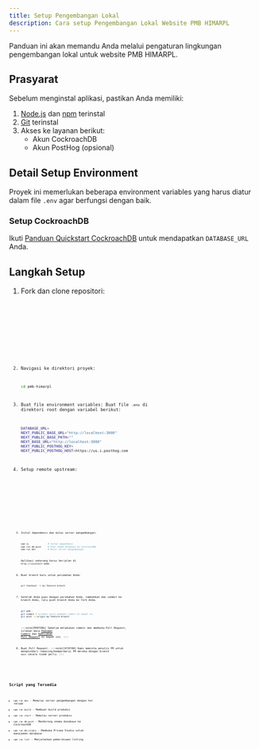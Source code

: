```yaml
---
title: Setup Pengembangan Lokal
description: Cara setup Pengembangan Lokal Website PMB HIMARPL
---
```



Panduan ini akan memandu Anda melalui pengaturan lingkungan pengembangan lokal untuk website PMB HIMARPL.

## Prasyarat

Sebelum menginstal aplikasi, pastikan Anda memiliki:

1. [Node.js](https://nodejs.org/en) dan [npm](https://www.npmjs.com/) terinstal
2. [Git](https://git-scm.com/) terinstal
3. Akses ke layanan berikut:
   - Akun CockroachDB
   - Akun PostHog (opsional)

## Detail Setup Environment

Proyek ini memerlukan beberapa environment variables yang harus diatur dalam file `.env` agar berfungsi dengan baik.

### Setup CockroachDB

Ikuti [Panduan Quickstart CockroachDB](https://www.cockroachlabs.com/docs/cockroachcloud/quickstart) untuk mendapatkan `DATABASE_URL` Anda.

## Langkah Setup

<Steps>

1. Fork dan clone repositori:

   <Tabs>
     <TabItem label="HTTPS">
       <Code
         code={`git clone https://github.com/himarplupi/pmb-himarpl.git`}
         lang="bash"
         title="HTTPS"
       />
     </TabItem>
     <TabItem label="SSH">
       <Code
         code={`git clone git@github.com:himarplupi/pmb-himarpl.git`}
         lang="bash"
         title="SSH"
       />
     </TabItem>
     <TabItem label="GitHub CLI">
       <Code
         code={`gh repo clone himarplupi/pmb-himarpl`}
         lang="bash"
         title="GitHub CLI"
       />
     </TabItem>
   </Tabs>

2. Navigasi ke direktori proyek:

   ```bash
   cd pmb-himarpl
   ```

3. Buat file environment variables:
   Buat file `.env` di direktori root dengan variabel berikut:

   ```bash
   DATABASE_URL=
   NEXT_PUBLIC_BASE_URL="http://localhost:3000"
   NEXT_PUBLIC_BASE_PATH=""
   NEXT_BASE_URL="http://localhost:3000"
   NEXT_PUBLIC_POSTHOG_KEY=
   NEXT_PUBLIC_POSTHOG_HOST=https://us.i.posthog.com
   ```

4. Setup remote upstream:

   <Tabs>
     <TabItem label="HTTPS">
       <Code
         code={`git remote add upstream https://github.com/himarplupi/pmb-himarpl.git`}
         lang="bash"
         title="HTTPS"
       />
     </TabItem>
     <TabItem label="SSH">
       <Code
         code={`git remote add upstream git@github.com:himarplupi/pmb-himarpl.git`}
         lang="bash"
         title="SSH"
       />
     </TabItem>
     <TabItem label="GitHub CLI">
       <Code
         code={`gh repo sync himarplupi/pmb-himarpl`}
         lang="bash"
         title="GitHub CLI"
       />
     </TabItem>
   </Tabs>

5. Instal dependensi dan mulai server pengembangan:

   ```bash
   npm ci              # Instal dependensi
   npm run db:push     # Push skema database ke CockroachDB
   npm run dev         # Mulai server pengembangan
   ```

   Aplikasi sekarang harus berjalan di `http://localhost:3000`.

6. Buat branch baru untuk perubahan Anda:

   ```bash
   git checkout -b my-feature-branch
   ```

7. Setelah Anda puas dengan perubahan Anda, tambahkan dan commit ke branch Anda, lalu push branch Anda ke fork Anda.

   ```bash
   git add .
   git commit # Silakan ikuti pedoman commit di bawah ini   
   git push -u origin my-feature-branch
   ```

   :::note[PENTING]
    Sebelum melakukan commit dan membuka Pull Request, silakan baca [Pedoman Commit](/id/getting-started/05-contribution-guide/#commit-guidelines) dan [Kebijakan Pull Request](/id/getting-started/05-contribution-guide/#pull-request-policy) di bawah ini.
   :::

8. Buat Pull Request.
   :::note[CATATAN]
    Kami meminta penulis PR untuk menghindari rebasing/memperbarui PR mereka dengan branch `main` secara tidak perlu.
   :::
</Steps>

## Script yang Tersedia

- `npm run dev` - Memulai server pengembangan dengan hot reload
- `npm run build` - Membuat build produksi
- `npm run start` - Memulai server produksi
- `npm run db:push` - Mendorong skema database ke CockroachDB
- `npm run db:studio` - Membuka Prisma Studio untuk manajemen database
- `npm run lint` - Menjalankan pemeriksaan linting
